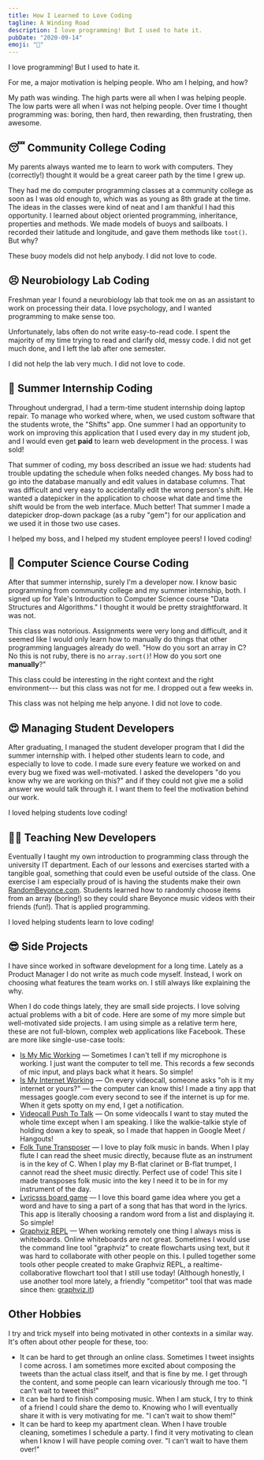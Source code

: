 ```yaml
---
title: How I Learned to Love Coding
tagline: A Winding Road
description: I love programming! But I used to hate it.
pubDate: "2020-09-14"
emoji: "🥾"
---
```


I love programming! But I used to hate it.

For me, a major motivation is helping people. Who am I helping, and how?

My path was winding. The high parts were all when I was helping people. The low parts were all when I was not helping people. Over time I thought programming was: boring, then hard, then rewarding, then frustrating, then awesome.

## 😴 Community College Coding

My parents always wanted me to learn to work with computers. They (correctly!) thought it would be a great career path by the time I grew up.

They had me do computer programming classes at a community college as soon as I was old enough to, which was as young as 8th grade at the time. The ideas in the classes were kind of neat and I am thankful I had this opportunity. I learned about object oriented programming, inheritance, properties and methods. We made models of buoys and sailboats. I recorded their latitude and longitude, and gave them methods like `toot()`. But why?

These buoy models did not help anybody. I did not love to code.

## 😣 Neurobiology Lab Coding

Freshman year I found a neurobiology lab that took me on as an assistant to work on processing their data. I love psychology, and I wanted programming to make sense too.

Unfortunately, labs often do not write easy-to-read code. I spent the majority of my time trying to read and clarify old, messy code. I did not get much done, and I left the lab after one semester.

I did not help the lab very much. I did not love to code.

## 🤩 Summer Internship Coding

Throughout undergrad, I had a term-time student internship doing laptop repair. To manage who worked where, when, we used custom software that the students wrote, the "Shifts" app. One summer I had an opportunity to work on improving this application that I used every day in my student job, and I would even get **paid** to learn web development in the process. I was sold!

That summer of coding, my boss described an issue we had: students had trouble updating the schedule when folks needed changes. My boss had to go into the database manually and edit values in database columns. That was difficult and very easy to accidentally edit the wrong person's shift. He wanted a datepicker in the application to choose what date and time the shift would be from the web interface. Much better! That summer I made a datepicker drop-down package (as a ruby "gem") for our application and we used it in those two use cases.

I helped my boss, and I helped my student employee peers! I loved coding!

## 😤 Computer Science Course Coding

After that summer internship, surely I'm a developer now. I know basic programming from community college and my summer internship, both. I signed up for Yale's Introduction to Computer Science course "Data Structures and Algorithms." I thought it would be pretty straightforward. It was not.

This class was notorious. Assignments were very long and difficult, and it seemed like I would only learn how to manually do things that other programming languages already do well. "How do you sort an array in C? No this is not ruby, there is no `array.sort()`! How do you sort one **manually**?"

This class could be interesting in the right context and the right environment--- but this class was not for me. I dropped out a few weeks in.

This class was not helping me help anyone. I did not love to code.

## 😍 Managing Student Developers

After graduating, I managed the student developer program that I did the summer internship with. I helped other students learn to code, and especially to love to code. I made sure every feature we worked on and every bug we fixed was well-motivated. I asked the developers "do you know why we are working on this?" and if they could not give me a solid answer we would talk through it. I want them to feel the motivation behind our work.

I loved helping students love coding!

## 👨‍🏫 Teaching New Developers

Eventually I taught my own introduction to programming class through the university IT department. Each of our lessons and exercises started with a tangible goal, something that could even be useful outside of the class. One exercise I am especially proud of is having the students make their own [RandomBeyonce.com](http://randombeyonce.com/). Students learned how to randomly choose items from an array (boring!) so they could share Beyonce music videos with their friends (fun!). That is applied programming.

I loved helping students learn to love coding!

## 😎 Side Projects

I have since worked in software development for a long time. Lately as a Product Manager I do not write as much code myself. Instead, I work on choosing what features the team works on. I still always like explaining the why.

When I do code things lately, they are small side projects. I love solving actual problems with a bit of code. Here are some of my more simple but well-motivated side projects. I am using simple as a relative term here, these are not full-blown, complex web applications like Facebook. These are more like single-use-case tools:

- [Is My Mic Working](https://ismymicworking.com) — Sometimes I can't tell if my microphone is working. I just want the computer to tell me. This records a few seconds of mic input, and plays back what it hears. So simple!
- [Is My Internet Working](https://github.com/caseywatts/electron-ping) — On every videocall, someone asks "oh is it my internet or yours?" — the computer can know this! I made a tiny app that messages google.com every second to see if the internet is up for me. When it gets spotty on my end, I get a notification.
- [Videocall Push To Talk](http://caseywatts.com/ptt) — On some videocalls I want to stay muted the whole time except when I am speaking. I like the walkie-talkie style of holding down a key to speak, so I made that happen in Google Meet / Hangouts!
- [Folk Tune Transposer](https://folktunetransposer.com) — I love to play folk music in bands. When I play flute I can read the sheet music directly, because flute as an instrument is in the key of C. When I play my B-flat clarinet or B-flat trumpet, I cannot read the sheet music directly. Perfect use of code! This site I made transposes folk music into the key I need it to be in for my instrument of the day.
- [Lyricsss board game](https://lyricsss.netlify.app) — I love this board game idea where you get a word and have to sing a part of a song that has that word in the lyrics. This app is literally choosing a random word from a list and displaying it. So simple!
- [Graphviz REPL](http://www.graphvizrepl.com) — When working remotely one thing I always miss is whiteboards. Online whiteboards are not great. Sometimes I would use the command line tool "graphviz" to create flowcharts using text, but it was hard to collaborate with other people on this. I pulled together some tools other people created to make Graphviz REPL, a realtime-collaborative flowchart tool that I still use today! (Although honestly, I use another tool more lately, a friendly "competitor" tool that was made since then: [graphviz.it](http://graphviz.it))

## Other Hobbies

I try and trick myself into being motivated in other contexts in a similar way. It's often about other people for these, too:

- It can be hard to get through an online class. Sometimes I tweet insights I come across. I am sometimes more excited about composing the tweets than the actual class itself, and that is fine by me. I get through the content, and some people can learn vicariously through me too. "I can't wait to tweet this!"
- It can be hard to finish composing music. When I am stuck, I try to think of a friend I could share the demo to. Knowing who I will eventually share it with is very motivating for me. "I can't wait to show them!"
- It can be hard to keep my apartment clean. When I have trouble cleaning, sometimes I schedule a party. I find it very motivating to clean when I know I will have people coming over. "I can't wait to have them over!"
